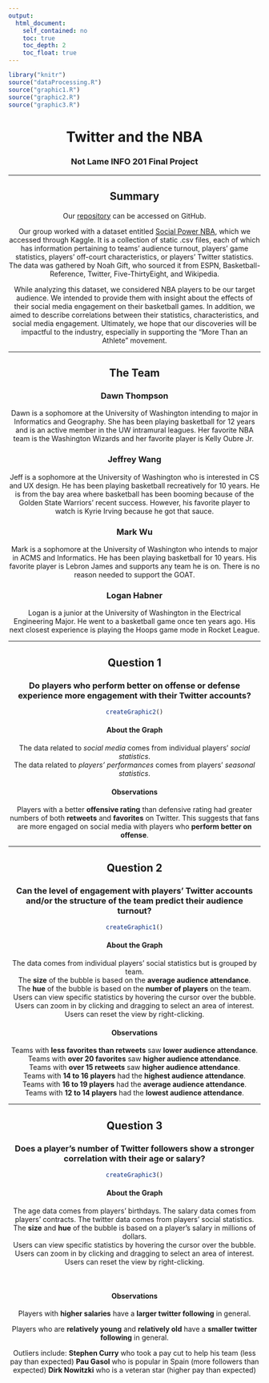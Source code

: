 ```yaml
---
output: 
  html_document:
    self_contained: no
    toc: true
    toc_depth: 2
    toc_float: true
---
```


``` r
library("knitr")
source("dataProcessing.R")
source("graphic1.R")
source("graphic2.R")
source("graphic3.R")

```

<center>

# **Twitter and the NBA**
### Not Lame INFO 201 Final Project

***

## Summary

Our [repository](https://github.com/lrhabner/Not-Lame-Final-Project) can be accessed on GitHub. 

Our group worked with a dataset entitled [Social Power NBA](https://www.kaggle.com/noahgift/social-power-nba), which we accessed through Kaggle. It is a collection of static .csv files, each of which has information pertaining to teams' audience turnout, players' game statistics, players' off-court characteristics, or players' Twitter statistics. The data was gathered by Noah Gift, who sourced it from ESPN, Basketball-Reference, Twitter, Five-ThirtyEight, and Wikipedia.  

While analyzing this dataset, we considered NBA players to be our target audience. We intended to provide them with insight about the effects of their social media engagement on their basketball games. In addition, we aimed to describe correlations between their statistics, characteristics, and social media engagement. Ultimately, we hope that our discoveries will be impactful to the industry, especially in supporting the "More Than an Athlete" movement.

***

## The Team

### Dawn Thompson
Dawn is a sophomore at the University of Washington intending to major in Informatics and Geography. She has been playing basketball for 12 years and is an active member in the UW intramural leagues. Her favorite NBA team is the Washington Wizards and her favorite player is Kelly Oubre Jr.  

### Jeffrey Wang
Jeff is a sophomore at the University of Washington who is interested in CS and UX design. He has been playing basketball recreatively for 10 years. He is from the bay area where basketball has been booming because of the Golden State Warriors' recent success. However, his favorite player to watch is Kyrie Irving because he got that sauce.

### Mark Wu
Mark is a sophomore at the University of Washington who intends to major in ACMS and Informatics. He has been playing basketball for 10 years. His favorite player is Lebron James and supports any team he is on. There is no reason needed to support the GOAT.

### Logan Habner
Logan is a junior at the University of Washington in the Electrical Engineering Major. He went to a basketball game once ten years ago. His next closest experience is playing the Hoops game mode in Rocket League.

***

## Question 1 

### Do players who perform better on offense or defense experience more engagement with their Twitter accounts?


``` r
createGraphic2()
```

#### **About the Graph**

The data related to _social media_ comes from individual players' _social statistics_.  
The data related to _players' performances_ comes from players' _seasonal statistics_.

#### **Observations**

Players with a better **offensive rating** than defensive rating had greater numbers of 
both **retweets** and **favorites** on Twitter. 
This suggests that fans are more engaged on social media with players who **perform better on offense**.

***

## Question 2

### Can the level of engagement with players' Twitter accounts and/or the structure of the team predict their audience turnout?

``` r
createGraphic1()
```

#### About the Graph

The data comes from individual players' social statistics but is grouped by team.  
The **size** of the bubble is based on the **average audience attendance**.  
The **hue** of the bubble is based on the **number of players** on the team.  
Users can view specific statistics by hovering the cursor over the bubble.
Users can zoom in by clicking and dragging to select an area of interest.
Users can reset the view by right-clicking.



#### Observations

Teams with **less favorites than retweets** saw **lower audience attendance**.  
Teams with **over 20 favorites** saw **higher audience attendance**.  
Teams with **over 15 retweets** saw **higher audience attendance**.  
Teams with **14 to 16 players** had the **highest audience attendance**.  
Teams with **16 to 19 players** had the **average audience attendance**.  
Teams with **12 to 14 players** had the **lowest audience attendance**.

***

## Question 3

### Does a player's number of Twitter followers show a stronger correlation with their age or salary?


``` r
createGraphic3()
```

#### About the Graph

The age data comes from players' birthdays.
The salary data comes from players' contracts.
The twitter data comes from players' social statistics.
The **size** and **hue** of the bubble is based on a player's salary in millions of dollars.  
Users can view specific statistics by hovering the cursor over the bubble.
Users can zoom in by clicking and dragging to select an area of interest.
Users can reset the view by right-clicking.

</br>

#### Observations

Players with **higher salaries** have a **larger twitter following** in general. 

Players who are **relatively young** and **relatively old** have a **smaller twitter following** in general.

Outliers include:
  **Stephen Curry** who took a pay cut to help his team (less pay than expected)
  **Pau Gasol** who is popular in Spain (more followers than expected)
  **Dirk Nowitzki** who is a veteran star (higher pay than expected)


</center>